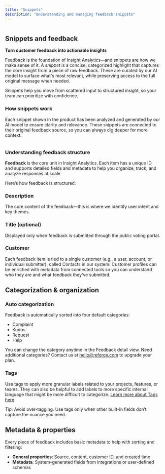 ```yaml
---
title: "Snippets"
description: "Understanding and managing feedback snippets"
---
```


<Frame>
  <img
    src="/all-snippets.png"
    style={{ width:"100%" }}
    alt=""
    title=""
  />
</Frame>

## Snippets and feedback

**Turn customer feedback into actionable insights**

Feedback is the foundation of Insight Analytics—and snippets are how we make sense of it. A _snippet_ is a concise, categorized highlight that captures the core insight from a piece of raw feedback. These are curated by our AI model to surface what's most relevant, while preserving access to the full original message when needed.

Snippets help you move from scattered input to structured insight, so your team can prioritize with confidence.

### How snippets work

Each snippet shown in the product has been analyzed and generated by our AI model to ensure clarity and relevance. These snippets are connected to their original feedback source, so you can always dig deeper for more context.

<Frame>
  <img
    src="/snippet-drawer.png"
    style={{ width:"100%" }}
    alt=""
    title=""
  />
</Frame>

### Understanding feedback structure

**Feedback** is the core unit in Insight Analytics. Each item has a unique ID and supports detailed fields and metadata to help you organize, track, and analyze responses at scale.

Here’s how feedback is structured:

### Description

The core content of the feedback—this is where we identify user intent and key themes.

### Title (optional)

Displayed only when feedback is submitted through the public voting portal.

### Customer

Each feedback item is tied to a single customer (e.g., a user, account, or individual submitter), called Contacts in our system. Customer profiles can be enriched with metadata from connected tools so you can understand who they are and what feedback they’ve submitted.

## Categorization & organization

### Auto categorization

Feedback is automatically sorted into four default categories:

- Complaint
- Kudos
- Request
- Help

You can change the category anytime in the Feedback detail view. Need additional categories? Contact us at [hello@reforge.com](mailto:hello@reforge.com) to upgrade your plan.

### Tags

Use tags to apply more granular labels related to your projects, features, or teams. They can also be helpful to add labels to more specific internal language that might be more difficult to categorize. [Learn more about Tags here](/tags)

<Tip>
  Tip: Avoid over-tagging. Use tags only when other built-in fields don’t capture the nuance you need.
</Tip>

## Metadata & properties

Every piece of feedback includes basic metadata to help with sorting and filtering:

- **General properties**: Source, content, customer ID, and created time
- **Metadata**: System-generated fields from integrations or user-defined schemas